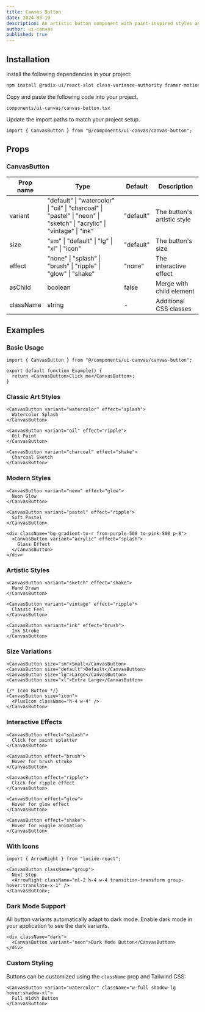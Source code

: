 ```yaml
---
title: Canvas Button
date: 2024-03-19
description: An artistic button component with paint-inspired styles and effects.
author: ui-canvas
published: true
---
```


<ComponentPreview name="canvas-button-demo" />

## Installation

<Steps>

<Step>Install the following dependencies in your project:</Step>

```bash
npm install @radix-ui/react-slot class-variance-authority framer-motion
```

<Step>Copy and paste the following code into your project.</Step>

`components/ui-canvas/canvas-button.tsx`

<ComponentSource name="canvas-button" />

<Step>Update the import paths to match your project setup.</Step>

```tsx
import { CanvasButton } from "@/components/ui-canvas/canvas-button";
```

</Steps>

## Props

### CanvasButton

| Prop name | Type                                                                                                                  | Default   | Description                 |
| --------- | --------------------------------------------------------------------------------------------------------------------- | --------- | --------------------------- |
| variant   | "default" \| "watercolor" \| "oil" \| "charcoal" \| "pastel" \| "neon" \| "sketch" \| "acrylic" \| "vintage" \| "ink" | "default" | The button's artistic style |
| size      | "sm" \| "default" \| "lg" \| "xl" \| "icon"                                                                           | "default" | The button's size           |
| effect    | "none" \| "splash" \| "brush" \| "ripple" \| "glow" \| "shake"                                                        | "none"    | The interactive effect      |
| asChild   | boolean                                                                                                               | false     | Merge with child element    |
| className | string                                                                                                                | -         | Additional CSS classes      |

## Examples

### Basic Usage

```tsx
import { CanvasButton } from "@/components/ui-canvas/canvas-button";

export default function Example() {
  return <CanvasButton>Click me</CanvasButton>;
}
```

### Classic Art Styles

```tsx
<CanvasButton variant="watercolor" effect="splash">
  Watercolor Splash
</CanvasButton>

<CanvasButton variant="oil" effect="ripple">
  Oil Paint
</CanvasButton>

<CanvasButton variant="charcoal" effect="shake">
  Charcoal Sketch
</CanvasButton>
```

### Modern Styles

```tsx
<CanvasButton variant="neon" effect="glow">
  Neon Glow
</CanvasButton>

<CanvasButton variant="pastel" effect="ripple">
  Soft Pastel
</CanvasButton>

<div className="bg-gradient-to-r from-purple-500 to-pink-500 p-8">
  <CanvasButton variant="acrylic" effect="splash">
    Glass Effect
  </CanvasButton>
</div>
```

### Artistic Styles

```tsx
<CanvasButton variant="sketch" effect="shake">
  Hand Drawn
</CanvasButton>

<CanvasButton variant="vintage" effect="ripple">
  Classic Feel
</CanvasButton>

<CanvasButton variant="ink" effect="brush">
  Ink Stroke
</CanvasButton>
```

### Size Variations

```tsx
<CanvasButton size="sm">Small</CanvasButton>
<CanvasButton size="default">Default</CanvasButton>
<CanvasButton size="lg">Large</CanvasButton>
<CanvasButton size="xl">Extra Large</CanvasButton>

{/* Icon Button */}
<CanvasButton size="icon">
  <PlusIcon className="h-4 w-4" />
</CanvasButton>
```

### Interactive Effects

```tsx
<CanvasButton effect="splash">
  Click for paint splatter
</CanvasButton>

<CanvasButton effect="brush">
  Hover for brush stroke
</CanvasButton>

<CanvasButton effect="ripple">
  Click for ripple effect
</CanvasButton>

<CanvasButton effect="glow">
  Hover for glow effect
</CanvasButton>

<CanvasButton effect="shake">
  Hover for wiggle animation
</CanvasButton>
```

### With Icons

```tsx
import { ArrowRight } from "lucide-react";

<CanvasButton className="group">
  Next Step
  <ArrowRight className="ml-2 h-4 w-4 transition-transform group-hover:translate-x-1" />
</CanvasButton>;
```

### Dark Mode Support

All button variants automatically adapt to dark mode. Enable dark mode in your application to see the dark variants.

```tsx
<div className="dark">
  <CanvasButton variant="neon">Dark Mode Button</CanvasButton>
</div>
```

### Custom Styling

Buttons can be customized using the `className` prop and Tailwind CSS:

```tsx
<CanvasButton variant="watercolor" className="w-full shadow-lg hover:shadow-xl">
  Full Width Button
</CanvasButton>
```
